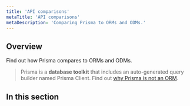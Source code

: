 ```yaml
---
title: 'API comparisons'
metaTitle: 'API comparisons'
metaDescription: 'Comparing Prisma to ORMs and ODMs.'
---
```


## Overview

Find out how Prisma compares to ORMs and ODMs.

> Prisma is a **database toolkit** that includes an auto-generated query builder named Prisma Client. Find out [why Prisma is not an ORM](../prisma-in-your-stack/is-prisma-an-orm).

## In this section

<Subsections />
